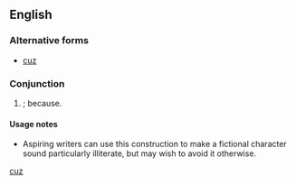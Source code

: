 ==English==

===Alternative forms===
* [[cuz]]

===Conjunction===
{{en-conj}}

# {{slang|American}} {{eye dialect|'cause}}; because.

====Usage notes====
*Aspiring writers can use this construction to make a fictional character sound particularly illiterate, but may wish to avoid it otherwise.

[[Category:English terms spelled with '|cuz]]